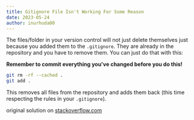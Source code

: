 ```yaml
---
title: Gitignore File Isn't Working For Some Reason
date: 2023-05-24
author: inurhuda00
---
```


The files/folder in your version control will not just delete themselves just because you added them to the&nbsp;`.gitignore`. They are already in the repository and you have to remove them. You can just do that with this:

**Remember to commit everything you've changed before you do this!**

```bash
git rm -rf --cached .
git add .

```

This removes all files from the repository and adds them back (this time respecting the rules in your&nbsp;`.gitignore`).

original solution on [stackoverflow.com](https://stackoverflow.com/questions/25436312/gitignore-not-working)
